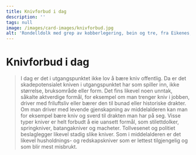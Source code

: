 ```yaml
---
title: Knivforbud i dag
description: ''
tags: null
image: /images/card-images/knivforbud.jpg
alt: 'Rondelldolk med grep av kobberlegering, bein og tre, fra Eikenes, Stryn.'
---
```




# Knivforbud i dag 

<Blockquote
    quote='«I Norge blir de fleste drept med kniv.»'
    footer='Verdens Gang 30.12.2023' />
    
<Spacer height={40}/>

<Container stil="initial side">
    I dag er det i utgangspunktet ikke lov å bære kniv offentlig. Da er det skadepotensialet kniven i utgangspunktet har som spiller inn, ikke størrelse, bruksområde eller form. Det fins likevel noen unntak, såkalte aktverdige formål, for eksempel om man trenger kniv i jobben, driver med friluftsliv eller bærer den til bunad eller historiske drakter. Om man driver med levende gjenskapning av middelalderen kan man for eksempel bære kniv og sverd til drakten man har på seg. Visse typer kniver er helt forbudt å eie uansett formål, som stilettdolker, springkniver, batangakniver og macheter. Tollvesenet og politiet beslaglegger likevel stadig slike kniver. Som i middelalderen er det likevel husholdnings- og redskapskniver som er lettest tilgjengelig og som blir mest misbrukt.
</Container>

<Figure
    image="/images/mannhelgebolken/knivmonter.jpg"
    title="Kopier av brukskniver og dolker fra originaler fra middelalderen."
    alt="Kopier av brukskniver og dolker fra originaler fra middelalderen."
>
</Figure>
